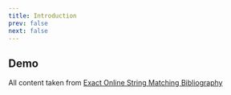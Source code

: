 ```yaml
---
title: Introduction
prev: false
next: false
---
```



<CardGrid>
  <LinkCard title="Recently changed" href="/recent/" />
  <LinkCard title="Alphabetical index" href="/alphabetical/" />
  <LinkCard title="Tags" href="/tags/" />
  <LinkCard title="Graph" href="/graph/" />
  <LinkCard title="Timeline" href="/timeline/" />
</CardGrid>

## Demo

All content taken from [Exact Online String Matching Bibliography](https://arxiv.org/pdf/1605.05067.pdf)